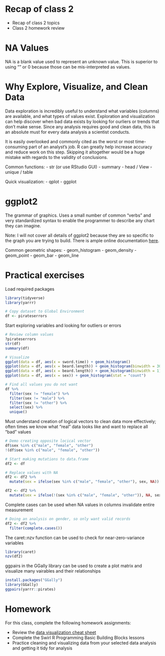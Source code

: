 # Recap of class 2

- Recap of class 2 topics
- Class 2 homework review

# NA Values

NA is a blank value used to represent an unknown value. This is superior to using "" or 0 because those can be mis-interpreted as values.

# Why Explore, Visualize, and Clean Data

Data exploration is incredibly useful to understand what variables (columns) are available, and what types of values exist. Exploration and visualization can help discover when bad data exists by looking for ourliers or trends that don't make sense. Since any analysis requires good and clean data, this is an absolute must for every data analysis a scientist conducts.

It is easily overlooked and commonly cited as the worst or most time-consuming part of an analyst's job. R can greatly help increase accuracy and reduce work on this step. Skipping it altogether would be a huge mistake with regards to the validity of conclusions.

Common functions:
- str (or use RStudio GUI)
- summary
- head / View
- unique / table

Quick visualization:
- qplot
- ggplot

# ggplot2

The grammar of graphics. Uses a small number of common "verbs" and very standardized syntax to enable the programmer to describe any chart they can imagine.

Note: I will not cover all details of ggplot2 because they are so specific to the graph you are trying to build. There is ample online documentation [here](http://ggplot2.tidyverse.org/reference/).

Common geometric shapes:
- geom_histogram
- geom_density
- geom_point
- geom_bar
- geom_line

# Practical exercises

Load required packages

```r
library(tidyverse)
library(yarrr)

# Copy dataset to Global Environment
df <- pirateserrors
```

Start exploring variables and looking for outliers or errors

```r
# Review column values
?pirateserrors
str(df)
summary(df)

# Visualize
ggplot(data = df, aes(x = sword.time)) + geom_histogram()
ggplot(data = df, aes(x = beard.length)) + geom_histogram(binwidth = 30)
ggplot(data = df, aes(x = beard.length)) + geom_histogram(binwidth = 1)
ggplot(data = df, aes(x = sex)) + geom_histogram(stat = "count")

# Find all values you do not want
df %>%
  filter(sex != "female") %>%
  filter(sex != "male") %>%
  filter(sex != "other") %>%
  select(sex) %>%
  unique()
```

Must understand creation of logical vectors to clean data more effectively; often times we know what "real" data looks like and want to replace all "bad" values

```r
# Demo creating opposite locical vector
df$sex %in% c("male", "female", "other")
!(df$sex %in% c("male", "female", "other"))

# Start making mutations to data.frame
df2 <- df

# Replace values with NA
df2 <- df2 %>%
  mutate(sex = ifelse(sex %in% c("male", "female", "other"), sex, NA))

df2 <- df2 %>%
  mutate(sex = ifelse(!(sex %in% c("male", "female", "other")), NA, sex))
``` 

Complete cases can be used when NA values in columns invalidate entire measurement

```r
# Doing an analysis on gender, so only want valid records
df2 <- df2 %>%
  filter(complete.cases())
``` 

The caret::nzv function can be used to check for near-zero-variance variables

```r
library(caret)
nzv(df2)
```

ggpairs in the GGally library can be used to create a plot matrix and visualize many vairables and their relationships

```r
install.packages("GGally")
library(GGally)
ggpairs(yarrr::pirates)
```

# Homework

For this class, complete the following homework assignments:

- Review the [data visualization cheat sheet](https://www.rstudio.com/resources/cheatsheets/)
- Complete the Swirl R Programming Basic Building Blocks lessons
- Practice cleaning and visualizing data from your selected data analysis and getting it tidy for analysis
